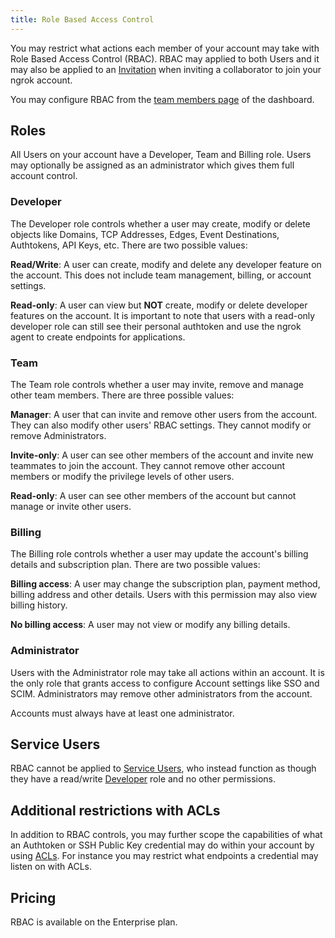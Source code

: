 ```yaml
---
title: Role Based Access Control
---
```

You may restrict what actions each member of your account may take with Role
Based Access Control (RBAC). RBAC may applied to both Users and it may also be
applied to an [Invitation](/iam/users/#invitations) when inviting a collaborator to
join your ngrok account.

You may configure RBAC from the [team members
page](https://dashboard.ngrok.com/users/team-members) of the dashboard.

## Roles

All Users on your account have a Developer, Team and Billing role. Users may
optionally be assigned as an administrator which gives them full account
control.

### Developer

The Developer role controls whether a user may create, modify or
delete objects like Domains, TCP Addresses, Edges, Event Destinations,
Authtokens, API Keys, etc. There are two possible values:

**Read/Write**: A user can create, modify and delete any developer feature on
the account. This does not include team management, billing, or account
settings.

**Read-only**: A user can view but **NOT** create, modify or delete developer
features on the account. It is important to note that users with a read-only
developer role can still see their personal authtoken and use the ngrok agent
to create endpoints for applications.

### Team

The Team role controls whether a user may invite, remove and manage other team
members. There are three possible values:

**Manager**: A user that can invite and remove other users from the account.
They can also modify other users' RBAC settings. They cannot modify or remove
Administrators.

**Invite-only**: A user can see other members of the account and invite new
teammates to join the account. They cannot remove other account members or
modify the privilege levels of other users.

**Read-only**: A user can see other members of the account but cannot manage or
invite other users.

### Billing

The Billing role controls whether a user may update the account's billing
details and subscription plan. There are two possible values:

**Billing access**: A user may change the subscription plan, payment method,
billing address and other details. Users with this permission may also view
billing history.

**No billing access**: A user may not view or modify any billing details.

### Administrator

Users with the Administrator role may take all actions within an account.
It is the only role that grants access to configure Account settings like SSO
and SCIM. Administrators may remove other administrators from the account.

Accounts must always have at least one administrator.

## Service Users

RBAC cannot be applied to [Service Users](/iam/service-users/), who instead function as
though they have a read/write [Developer](#developer) role and no other
permissions.

## Additional restrictions with ACLs

In addition to RBAC controls, you may further scope the capabilities of what an
Authtoken or SSH Public Key credential may do within your account by using
[ACLs](/agent/#authtoken-acls). For instance you may restrict what endpoints a
credential may listen on with ACLs.

## Pricing

RBAC is available on the Enterprise plan.

